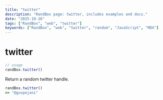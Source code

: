```yaml
---
title: "twitter"
description: "RandBox page: twitter, includes examples and docs."
date: "2025-10-16"
tags: ["RandBox", "web", "twitter"]
keywords: ["RandBox", "web", "twitter", "random", "JavaScript", "MDX"]
---
```


# twitter

```js
// usage
randBox.twitter()
```

Return a random twitter handle.

```js
randBox.twitter()
=> "@guspejani"
```
